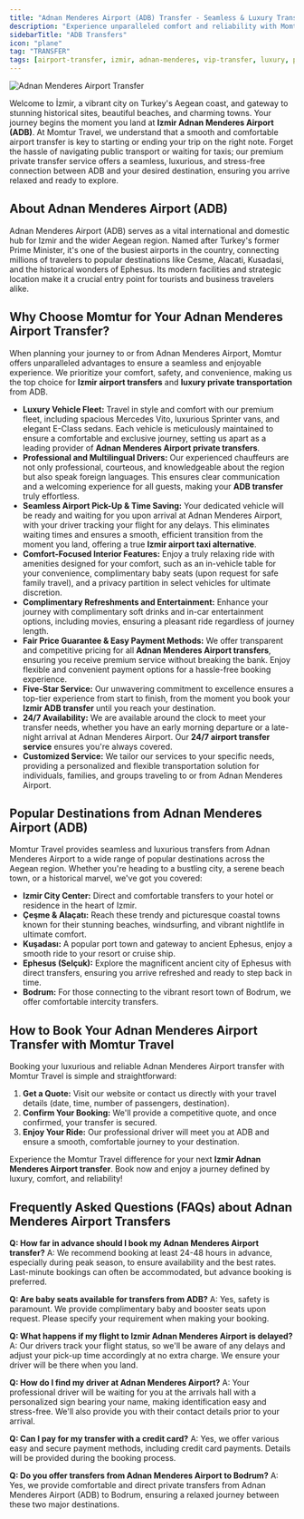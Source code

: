 ```yaml
---
title: "Adnan Menderes Airport (ADB) Transfer - Seamless & Luxury Transfers with Momtur Travel"
description: "Experience unparalleled comfort and reliability with Momtur Travel's private transfer services to and from Izmir Adnan Menderes Airport (ADB). Book your stress-free journey today!"
sidebarTitle: "ADB Transfers"
icon: "plane"
tag: "TRANSFER"
tags: [airport-transfer, izmir, adnan-menderes, vip-transfer, luxury, private-transfer]
---
```


![Adnan Menderes Airport Transfer](https://res.cloudinary.com/djzzikcey/image/upload/v1752512813/momtur_uploads/ubsqybqujsdvse4tbw1u.jpg)

Welcome to İzmir, a vibrant city on Turkey's Aegean coast, and gateway to stunning historical sites, beautiful beaches, and charming towns. Your journey begins the moment you land at **Izmir Adnan Menderes Airport (ADB)**. At Momtur Travel, we understand that a smooth and comfortable airport transfer is key to starting or ending your trip on the right note. Forget the hassle of navigating public transport or waiting for taxis; our premium private transfer service offers a seamless, luxurious, and stress-free connection between ADB and your desired destination, ensuring you arrive relaxed and ready to explore.

## About Adnan Menderes Airport (ADB)

Adnan Menderes Airport (ADB) serves as a vital international and domestic hub for Izmir and the wider Aegean region. Named after Turkey's former Prime Minister, it's one of the busiest airports in the country, connecting millions of travelers to popular destinations like Cesme, Alacati, Kusadasi, and the historical wonders of Ephesus. Its modern facilities and strategic location make it a crucial entry point for tourists and business travelers alike.

## Why Choose Momtur for Your Adnan Menderes Airport Transfer?

When planning your journey to or from Adnan Menderes Airport, Momtur offers unparalleled advantages to ensure a seamless and enjoyable experience. We prioritize your comfort, safety, and convenience, making us the top choice for **Izmir airport transfers** and **luxury private transportation** from ADB.

*   **Luxury Vehicle Fleet:** Travel in style and comfort with our premium fleet, including spacious Mercedes Vito, luxurious Sprinter vans, and elegant E-Class sedans. Each vehicle is meticulously maintained to ensure a comfortable and exclusive journey, setting us apart as a leading provider of **Adnan Menderes Airport private transfers**.
*   **Professional and Multilingual Drivers:** Our experienced chauffeurs are not only professional, courteous, and knowledgeable about the region but also speak foreign languages. This ensures clear communication and a welcoming experience for all guests, making your **ADB transfer** truly effortless.
*   **Seamless Airport Pick-Up & Time Saving:** Your dedicated vehicle will be ready and waiting for you upon arrival at Adnan Menderes Airport, with your driver tracking your flight for any delays. This eliminates waiting times and ensures a smooth, efficient transition from the moment you land, offering a true **Izmir airport taxi alternative**.
*   **Comfort-Focused Interior Features:** Enjoy a truly relaxing ride with amenities designed for your comfort, such as an in-vehicle table for your convenience, complimentary baby seats (upon request for safe family travel), and a privacy partition in select vehicles for ultimate discretion.
*   **Complimentary Refreshments and Entertainment:** Enhance your journey with complimentary soft drinks and in-car entertainment options, including movies, ensuring a pleasant ride regardless of journey length.
*   **Fair Price Guarantee & Easy Payment Methods:** We offer transparent and competitive pricing for all **Adnan Menderes Airport transfers**, ensuring you receive premium service without breaking the bank. Enjoy flexible and convenient payment options for a hassle-free booking experience.
*   **Five-Star Service:** Our unwavering commitment to excellence ensures a top-tier experience from start to finish, from the moment you book your **Izmir ADB transfer** until you reach your destination.
*   **24/7 Availability:** We are available around the clock to meet your transfer needs, whether you have an early morning departure or a late-night arrival at Adnan Menderes Airport. Our **24/7 airport transfer service** ensures you're always covered.
*   **Customized Service:** We tailor our services to your specific needs, providing a personalized and flexible transportation solution for individuals, families, and groups traveling to or from Adnan Menderes Airport.

## Popular Destinations from Adnan Menderes Airport (ADB)

Momtur Travel provides seamless and luxurious transfers from Adnan Menderes Airport to a wide range of popular destinations across the Aegean region. Whether you're heading to a bustling city, a serene beach town, or a historical marvel, we've got you covered:

*   **Izmir City Center:** Direct and comfortable transfers to your hotel or residence in the heart of Izmir.
*   **Çeşme & Alaçatı:** Reach these trendy and picturesque coastal towns known for their stunning beaches, windsurfing, and vibrant nightlife in ultimate comfort.
*   **Kuşadası:** A popular port town and gateway to ancient Ephesus, enjoy a smooth ride to your resort or cruise ship.
*   **Ephesus (Selçuk):** Explore the magnificent ancient city of Ephesus with direct transfers, ensuring you arrive refreshed and ready to step back in time.
*   **Bodrum:** For those connecting to the vibrant resort town of Bodrum, we offer comfortable intercity transfers.

## How to Book Your Adnan Menderes Airport Transfer with Momtur Travel

Booking your luxurious and reliable Adnan Menderes Airport transfer with Momtur Travel is simple and straightforward:

1.  **Get a Quote:** Visit our website or contact us directly with your travel details (date, time, number of passengers, destination).
2.  **Confirm Your Booking:** We'll provide a competitive quote, and once confirmed, your transfer is secured.
3.  **Enjoy Your Ride:** Our professional driver will meet you at ADB and ensure a smooth, comfortable journey to your destination.

Experience the Momtur Travel difference for your next **Izmir Adnan Menderes Airport transfer**. Book now and enjoy a journey defined by luxury, comfort, and reliability!

## Frequently Asked Questions (FAQs) about Adnan Menderes Airport Transfers

**Q: How far in advance should I book my Adnan Menderes Airport transfer?**
A: We recommend booking at least 24-48 hours in advance, especially during peak season, to ensure availability and the best rates. Last-minute bookings can often be accommodated, but advance booking is preferred.

**Q: Are baby seats available for transfers from ADB?**
A: Yes, safety is paramount. We provide complimentary baby and booster seats upon request. Please specify your requirement when making your booking.

**Q: What happens if my flight to Izmir Adnan Menderes Airport is delayed?**
A: Our drivers track your flight status, so we'll be aware of any delays and adjust your pick-up time accordingly at no extra charge. We ensure your driver will be there when you land.

**Q: How do I find my driver at Adnan Menderes Airport?**
A: Your professional driver will be waiting for you at the arrivals hall with a personalized sign bearing your name, making identification easy and stress-free. We'll also provide you with their contact details prior to your arrival.

**Q: Can I pay for my transfer with a credit card?**
A: Yes, we offer various easy and secure payment methods, including credit card payments. Details will be provided during the booking process.

**Q: Do you offer transfers from Adnan Menderes Airport to Bodrum?**
A: Yes, we provide comfortable and direct private transfers from Adnan Menderes Airport (ADB) to Bodrum, ensuring a relaxed journey between these two major destinations.
